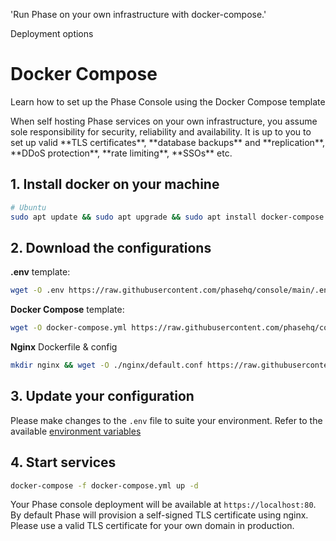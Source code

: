 
  'Run Phase on your own infrastructure with docker-compose.'

<Tag variant="small">Deployment options</Tag>

# Docker Compose

Learn how to set up the Phase Console using the Docker Compose template

<Note>
  When self hosting Phase services on your own infrastructure, you assume sole
  responsibility for security, reliability and availability. It is up to you to
  set up valid **TLS certificates**, **database backups** and **replication**,
  **DDoS protection**, **rate limiting**, **SSOs** etc.
</Note>

## 1. Install docker on your machine

```bash
# Ubuntu
sudo apt update && sudo apt upgrade && sudo apt install docker-compose
```

## 2. Download the configurations

**.env** template:

```bash
wget -O .env https://raw.githubusercontent.com/phasehq/console/main/.env.example
```

**Docker Compose** template:

```bash
wget -O docker-compose.yml https://raw.githubusercontent.com/phasehq/console/main/docker-compose.yml
```

**Nginx** Dockerfile & config

```bash
mkdir nginx && wget -O ./nginx/default.conf https://raw.githubusercontent.com/Infisical/infisical/main/nginx/default.dev.conf
```

## 3. Update your configuration

Please make changes to the `.env` file to suite your environment. Refer to the available [environment variables](/self-hosting/configuration/envars)

## 4. Start services

```bash
docker-compose -f docker-compose.yml up -d
```

Your Phase console deployment will be available at `https://localhost:80`. By default Phase will provision a self-signed TLS certificate using nginx. Please use a valid TLS certificate for your own domain in production.
